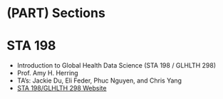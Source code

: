 # (PART) Sections {.unnumbered}

# STA 198 {#sta198 .unnumbered}

-   Introduction to Global Health Data Science (STA 198 / GLHLTH 298)
-   Prof. Amy H. Herring
-   TA's: Jackie Du, Eli Feder, Phuc Nguyen, and Chris Yang
-   [STA 198/GLHLTH 298 Website](https://sta198f2021.github.io/website/)
